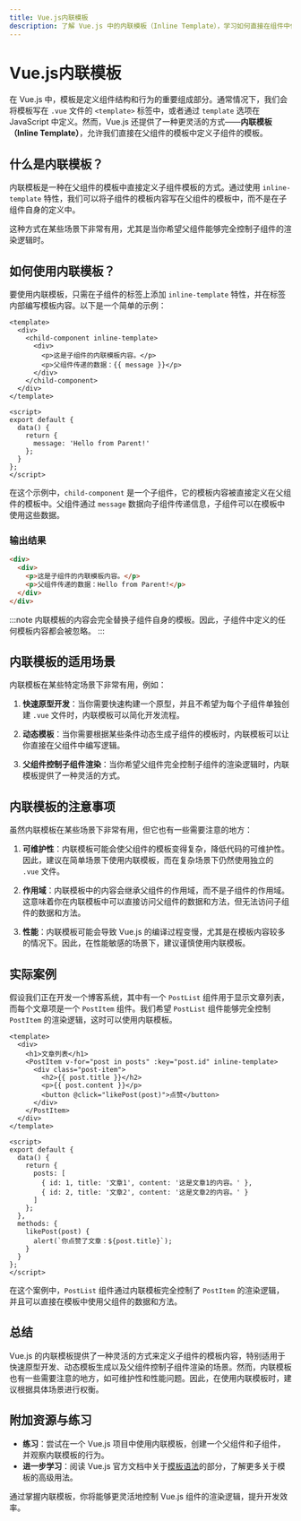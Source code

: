 ```yaml
---
title: Vue.js内联模板
description: 了解 Vue.js 中的内联模板（Inline Template），学习如何直接在组件中使用内联模板，以及它的适用场景和注意事项。
---
```


# Vue.js内联模板

在 Vue.js 中，模板是定义组件结构和行为的重要组成部分。通常情况下，我们会将模板写在 `.vue` 文件的 `<template>` 标签中，或者通过 `template` 选项在 JavaScript 中定义。然而，Vue.js 还提供了一种更灵活的方式——**内联模板（Inline Template）**，允许我们直接在父组件的模板中定义子组件的模板。

## 什么是内联模板？

内联模板是一种在父组件的模板中直接定义子组件模板的方式。通过使用 `inline-template` 特性，我们可以将子组件的模板内容写在父组件的模板中，而不是在子组件自身的定义中。

这种方式在某些场景下非常有用，尤其是当你希望父组件能够完全控制子组件的渲染逻辑时。

## 如何使用内联模板？

要使用内联模板，只需在子组件的标签上添加 `inline-template` 特性，并在标签内部编写模板内容。以下是一个简单的示例：

```vue
<template>
  <div>
    <child-component inline-template>
      <div>
        <p>这是子组件的内联模板内容。</p>
        <p>父组件传递的数据：{{ message }}</p>
      </div>
    </child-component>
  </div>
</template>

<script>
export default {
  data() {
    return {
      message: 'Hello from Parent!'
    };
  }
};
</script>
```

在这个示例中，`child-component` 是一个子组件，它的模板内容被直接定义在父组件的模板中。父组件通过 `message` 数据向子组件传递信息，子组件可以在模板中使用这些数据。

### 输出结果

```html
<div>
  <div>
    <p>这是子组件的内联模板内容。</p>
    <p>父组件传递的数据：Hello from Parent!</p>
  </div>
</div>
```

:::note
内联模板的内容会完全替换子组件自身的模板。因此，子组件中定义的任何模板内容都会被忽略。
:::

## 内联模板的适用场景

内联模板在某些特定场景下非常有用，例如：

1. **快速原型开发**：当你需要快速构建一个原型，并且不希望为每个子组件单独创建 `.vue` 文件时，内联模板可以简化开发流程。

2. **动态模板**：当你需要根据某些条件动态生成子组件的模板时，内联模板可以让你直接在父组件中编写逻辑。

3. **父组件控制子组件渲染**：当你希望父组件完全控制子组件的渲染逻辑时，内联模板提供了一种灵活的方式。

## 内联模板的注意事项

虽然内联模板在某些场景下非常有用，但它也有一些需要注意的地方：

1. **可维护性**：内联模板可能会使父组件的模板变得复杂，降低代码的可维护性。因此，建议在简单场景下使用内联模板，而在复杂场景下仍然使用独立的 `.vue` 文件。

2. **作用域**：内联模板中的内容会继承父组件的作用域，而不是子组件的作用域。这意味着你在内联模板中可以直接访问父组件的数据和方法，但无法访问子组件的数据和方法。

3. **性能**：内联模板可能会导致 Vue.js 的编译过程变慢，尤其是在模板内容较多的情况下。因此，在性能敏感的场景下，建议谨慎使用内联模板。

## 实际案例

假设我们正在开发一个博客系统，其中有一个 `PostList` 组件用于显示文章列表，而每个文章项是一个 `PostItem` 组件。我们希望 `PostList` 组件能够完全控制 `PostItem` 的渲染逻辑，这时可以使用内联模板。

```vue
<template>
  <div>
    <h1>文章列表</h1>
    <PostItem v-for="post in posts" :key="post.id" inline-template>
      <div class="post-item">
        <h2>{{ post.title }}</h2>
        <p>{{ post.content }}</p>
        <button @click="likePost(post)">点赞</button>
      </div>
    </PostItem>
  </div>
</template>

<script>
export default {
  data() {
    return {
      posts: [
        { id: 1, title: '文章1', content: '这是文章1的内容。' },
        { id: 2, title: '文章2', content: '这是文章2的内容。' }
      ]
    };
  },
  methods: {
    likePost(post) {
      alert(`你点赞了文章：${post.title}`);
    }
  }
};
</script>
```

在这个案例中，`PostList` 组件通过内联模板完全控制了 `PostItem` 的渲染逻辑，并且可以直接在模板中使用父组件的数据和方法。

## 总结

Vue.js 的内联模板提供了一种灵活的方式来定义子组件的模板内容，特别适用于快速原型开发、动态模板生成以及父组件控制子组件渲染的场景。然而，内联模板也有一些需要注意的地方，如可维护性和性能问题。因此，在使用内联模板时，建议根据具体场景进行权衡。

## 附加资源与练习

- **练习**：尝试在一个 Vue.js 项目中使用内联模板，创建一个父组件和子组件，并观察内联模板的行为。
- **进一步学习**：阅读 Vue.js 官方文档中关于[模板语法](https://v3.vuejs.org/guide/template-syntax.html)的部分，了解更多关于模板的高级用法。

通过掌握内联模板，你将能够更灵活地控制 Vue.js 组件的渲染逻辑，提升开发效率。